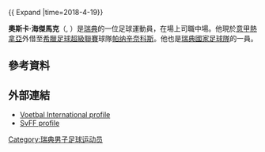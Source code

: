 {{ Expand |time=2018-4-19}}
{{noteTA
|G1=Football
|G2=uefa
|1=zh-hans:海杰马克;zh-hk:希真麥克;zh-tw:海傑馬克;
}}

'''奧斯卡·海傑馬克'''（'''{{lang-sv|Oscar Hiljemark}}''', {{bd|1992年|6月28日}}）是[[瑞典|瑞典]]的一位足球運動員，在場上司職中場。他現於[[意甲|意甲]][[熱拿亞足球會|熱拿亞]]外借至[[希臘足球超級聯賽|希臘足球超級聯賽]]球隊[[帕纳辛奈科斯足球俱乐部|帕纳辛奈科斯]]。他也是[[瑞典國家足球隊|瑞典國家足球隊]]的一員。

==參考資料==	
{{reflist}}
==外部連結==
* [http://www.vi.nl/spelers/carriere/oscar-hiljemark.htm Voetbal International profile]{{Wayback|url=http://www.vi.nl/spelers/carriere/oscar-hiljemark.htm |date=20151227043857 }} {{nl icon}}
*[http://svenskfotboll.se/allsvenskan/person/?playerid=6834 SvFF profile]{{Wayback|url=http://svenskfotboll.se/allsvenskan/person/?playerid=6834 |date=20140525213411 }} {{swe icon}}

{{2016年歐洲國家盃瑞典參賽名單}}
{{2018年世界盃足球賽瑞典參賽名單}}
{{DEFAULTSORT: Hiljemark, Oscar}}

[[Category:瑞典男子足球运动员|Category:瑞典男子足球运动员]]